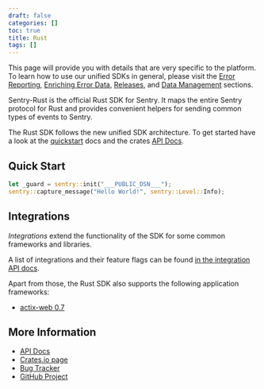 ```yaml
---
draft: false
categories: []
toc: true
title: Rust
tags: []
---
```

<Alert level="" title="Learn about SDK usage"><markdown>

This page will provide you with details that are very specific to the platform. To learn how to use our unified
SDKs in general, please visit the [Error Reporting](/error-reporting/quickstart/?platform=rust), [Enriching Error Data](/enriching-error-data/additional-data/?platform=rust), [Releases](/workflow/releases/?platform=rust),  and [Data Management](/data-management/event-grouping/?platform=rust) sections.

</markdown></Alert>



Sentry-Rust is the official Rust SDK for Sentry. It maps the entire Sentry
protocol for Rust and provides convenient helpers for sending common types of
events to Sentry.

The Rust SDK follows the new unified SDK architecture.  To get started have a
look at the [quickstart](/error-reporting/quickstart/?platform=rust) docs and the crates [API Docs](https://docs.rs/sentry).

## Quick Start

```rust
let _guard = sentry::init("___PUBLIC_DSN___");
sentry::capture_message("Hello World!", sentry::Level::Info);
```

## Integrations

*Integrations* extend the functionality of the SDK for some common frameworks
and libraries.

A list of integrations and their feature flags can be found
[in the integration API docs](https://docs.rs/sentry/0/sentry/integrations/index.html).

Apart from those, the Rust SDK also supports the following application frameworks:

* [actix-web 0.7](/platforms/rust/actix/)

## More Information

-   [API Docs](http://docs.rs/sentry)
-   [Crates.io page](http://crates.io/crates/sentry)
-   [Bug Tracker](http://github.com/getsentry/sentry-rust/issues)
-   [GitHub Project](http://github.com/getsentry/sentry-rust)
